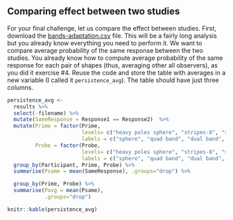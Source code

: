 ## Comparing effect between two studies
For your final challenge, let us compare the effect between studies. First, download the [bands-adaptation.csv](data/bands-adaptation.csv) file. This will be a fairly long analysis but you already know everything you need to perform it. We want to compare average probability of the same response between the two studies. You already know how to compute average probability of the same response for each pair of shapes (thus, averaging other all observers), as you did it exercise #4. Reuse the code and store the table with averages in a new variable (I called it `persistence_avg`). The table should have just three columns.
```r
persistence_avg <-
  results %>%
  select(-filename) %>%
  mutate(SameResponse = Response1 == Response2)  %>%
  mutate(Prime = factor(Prime,
                        levels= c("heavy poles sphere", "stripes-8", "stripes-4", "stripes-2"),
                        labels = c("sphere", "quad band", "dual band", "single band")),
         Probe = factor(Probe,
                        levels= c("heavy poles sphere", "stripes-8", "stripes-4", "stripes-2"),
                        labels = c("sphere", "quad band", "dual band", "single band")),) %>%
  group_by(Participant, Prime, Probe) %>%
  summarise(Psame = mean(SameResponse), .groups="drop") %>%

  group_by(Prime, Probe) %>%
  summarise(Pavg = mean(Psame),
            .groups="drop")

knitr::kable(persistence_avg)
```
